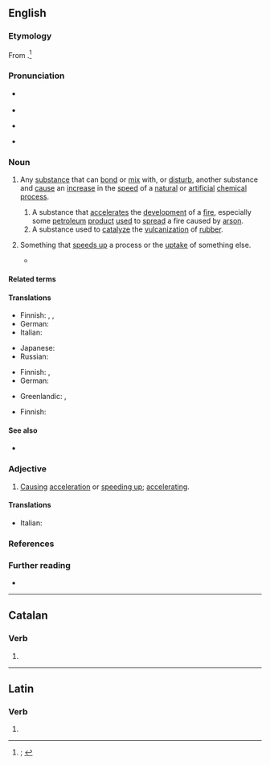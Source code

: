 {{also|accélérant}}
==English==
{{was wotd|2021|January|12}}

===Etymology===
{{root|en|ine-pro|*kel-}}
From {{suffix|en|accelerate|ant|pos2={{glossary|suffix}} forming {{glossary|agent noun}} from {{glossary|verb}}s, or forming {{glossary|adjective}}s with senses of being prone or tending to do the actions of {{glossary|verb}}s}}.<ref>{{R:OED Online|pos=n.'' and ''adj|id=240206|date=December 2011|nodot=1}}; {{R:Lexico|pos=n.'' and ''adj}}</ref>

===Pronunciation===
* {{a|RP}} {{IPA|en|/əkˈsɛləɹ(ə)nt/|/æk-/}}
* {{audio|en|LL-Q1860 (eng)-I learned some phrases-accelerant.wav|Audio (RP)}}
* {{a|GA}} {{IPA|en|/əkˈsɛlərənt/|/æk-/}}
* {{hyphenation|en|ac|cel|er|ant}}

===Noun===
{{en-noun}}

# {{lb|en|chemistry}} Any [[substance]] that can [[bond#Verb|bond]] or [[mix#Verb|mix]] with, or [[disturb]], another substance and [[cause#Verb|cause]] an [[increase#Noun|increase]] in the [[speed#Noun|speed]] of a [[natural#Adjective|natural]] or [[artificial]] [[chemical#Adjective|chemical]] [[process#Noun|process]].
## A substance that [[accelerate]]s the [[development]] of a [[fire#Noun|fire]], especially some [[petroleum]] [[product]] [[use#Verb|used]] to [[spread#Verb|spread]] a fire caused by [[arson]].
## A substance used to [[catalyze]] the [[vulcanization]] of [[rubber]].
# {{lb|en|figurative}} Something that [[speed up|speeds up]] a process or the [[uptake#Noun|uptake]] of something else.
#* {{quote-journal|en|author=Kitty Empire|authorlink=Kitty Empire|title=The Streets review&nbsp;– the agony and ecstasy of a great everyman|newspaper={{w|The Guardian}}|url=https://www.theguardian.com/music/2019/jan/26/the-streets-mike-skinner-review-o2-academy-leeds|date=26 January 2019|passage=Skinner can be credited with pouring lots of '''accelerant''' on pop in his time. In his absence, Caribbean-derived UK bass music became the de facto sound of British youth.}}

====Related terms====
{{col3|en|accelerate|[[accelerated]] {{qualifier|adjective}}|[[accelerating]] {{qualifier|adjective|noun}}|acceleration|accelerator|[[nonaccelerated]] {{qualifier|adjective}}|[[nonaccelerating]] {{qualifier|adjective}}|[[unaccelerate]] {{qualifier|rare}}|[[unaccelerated]] {{qualifier|adjective}}|[[unaccelerating]] {{qualifier|adjective}}}}

====Translations====
{{trans-top|substance that can bond or mix with, or disturb, another substance and cause an increase in the speed of a chemical process}}
* Finnish: {{t+|fi|kiihdyke}}, {{t|fi|kiihdyte}}, {{t+|fi|kiihdytin}}
* German: {{t+|de|Beschleuniger|m}}
* Italian: {{t+|it|accelerante|m}}
{{trans-mid}}
* Japanese: {{t|ja|促進剤|tr=そくしんざい, sokushinzai}}
* Russian: {{t+|ru|ускори́тель|m}}
{{trans-bottom}}

{{trans-top|substance that accelerates the development of a fire}}
* Finnish: {{t+|fi|kiihdytin}}, {{t+|fi|polttoaine}}
* German: {{t+|de|Brandbeschleuniger|m}}
{{trans-mid}}
* Greenlandic: {{t|kl|akoq ikummarissaat}}, {{t|kl|akoq sukkatsisaat}}
{{trans-bottom}}

{{trans-top|substance used to catalyze the vulcanization of rubber}}
* Finnish: {{t+|fi|kiihdytin}}
{{trans-mid}}
{{trans-bottom}}

{{trans-top|something that speeds up a process or the uptake of something else}}
{{trans-mid}}
{{trans-bottom}}

====See also====
* {{l|en|catalyst}}

===Adjective===
{{en-adj}}

# [[cause#Verb|Causing]] [[acceleration]] or [[speed up|speeding up]]; [[accelerating#Adjective|accelerating]].

====Translations====
{{trans-top|causing acceleration or speeding up}}
* Italian: {{t+|it|accelerante|m}}
{{trans-mid}}
{{trans-bottom}}

===References===
<references/>

===Further reading===
* {{pedia}}

----

==Catalan==

===Verb===
{{head|ca|verb form}}

# {{ca-verb form of|t=pres|m=ptc|accelerar}}

----

==Latin==

===Verb===
{{la-verb-form|accelerant}}

# {{inflection of|la|accelerō||3|p|pres|actv|indc}}